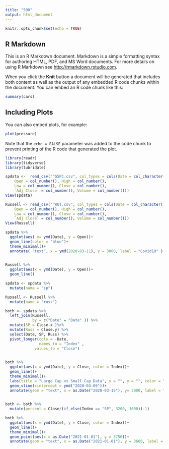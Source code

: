 ```yaml
---
title: "500"
output: html_document
---
```


```r
knitr::opts_chunk$set(echo = TRUE)
```

## R Markdown

This is an R Markdown document. Markdown is a simple formatting syntax for authoring HTML, PDF, and MS Word documents. For more details on using R Markdown see <http://rmarkdown.rstudio.com>.

When you click the **Knit** button a document will be generated that includes both content as well as the output of any embedded R code chunks within the document. You can embed an R code chunk like this:

```r
summary(cars)
```

## Including Plots

You can also embed plots, for example:

```r
plot(pressure)
```

Note that the `echo = FALSE` parameter was added to the code chunk to prevent printing of the R code that generated the plot.

```r
library(readr)
library(tidyverse)
library(lubridate)
```


```r
spdata <-  read_csv("^GSPC.csv", col_types = cols(Date = col_character(), 
    Open = col_number(), High = col_number(), 
    Low = col_number(), Close = col_number(), 
    `Adj Close` = col_number(), Volume = col_number()))
View(spdata)
```

```r
Russell <- read_csv("^RUT.csv", col_types = cols(Date = col_character(), 
    Open = col_number(), High = col_number(), 
    Low = col_number(), Close = col_number(), 
    `Adj Close` = col_number(), Volume = col_number()))
View(Russell)

```

```r
spdata %>%
  ggplot(aes( x= ymd(Date), y = Open))+
  geom_line(color = "blue")+
  theme_minimal()+
  annotate( "text", x = ymd(2020-03-11), y = 3000, label = "Covid19" )
  
```
```r
Russell %>%
  ggplot(aes(x = ymd(Date), y = Open))+
  geom_line()
```
```r
spdata <- spdata %>%
  mutate(name = "sp")

```

```r
Russell <- Russell %>%
  mutate(name = "russ")
```


```r
both <- spdata %>%
  left_join(Russell,
            by = c("Date" = "Date" )) %>%
  mutate(SP = Close.x )%>%
  mutate(Russ = Close.y) %>%
  select(Date, SP, Russ) %>%
  pivot_longer(cols = -Date,
               names_to = "Index" ,
             values_to = "Close") 
  
```

```r
both %>%
  ggplot(aes(x = ymd(Date), y = Close, color = Index))+
  geom_line()+
  theme_minimal()+
  labs(title = "Large Cap vs Small Cap Data", x = "", y = "", color = "", caption = "The black line represents the COVID shutdown")+
  geom_vline(xintercept = ymd("2020-03-09"))+
  annotate(geom = "text", x = as.Date("2020-03-15"), y= 3000, label = "COVID")
  
```
```r
both <- both %>%
  mutate(percent = Close/(if_else(Index == "SP", 3200, 1600))-1)
```

```r
both %>%
  ggplot(aes(x = ymd(Date), y = Close, color = Index))+
  geom_line()+
  theme_minimal()+
  geom_point(aes(x = as.Date("2021-01-01"), y = 3750))+
  annotate(geom = "text", x = as.Date("2021-01-01"), y = 3600, label = "New Year's")
  
```

